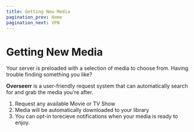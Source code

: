 ```yaml
---
title: Getting New Media
pagination_prev: Home
pagination_next: VPN
---
```


# Getting New Media

Your server is preloaded with a selection of media to choose from. Having trouble finding something you like? 

**Overseerr** is a user-friendly request system that can automatically search for and grab the media you're after.

1. Request any available Movie or TV Show
2. Media will be automatically downloaded to your library
3. You can opt-in torecieve notifications when your media is ready to enjoy.
